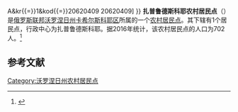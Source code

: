{{Infobox Settlement
| official_name = 扎普鲁德斯科耶农村居民点
| native_name = Запрудское сельское поселение
| settlement_type = [[农村居民点|农村居民点]]
| subdivision_type = [[国家|国家]]
| subdivision_type1 = [[州_(俄罗斯)|州]]
| subdivision_type2 = [[区_(苏联)|区]]
| subdivision_name = {{RUS}}
| subdivision_name1 = [[沃罗涅日州|沃罗涅日州]]
| subdivision_name2 = [[卡希尔斯科耶区|卡希尔斯科耶区]]
| seat_type = 行政中心
| seat = 扎普鲁德斯科耶
| population_as_of=2016
| population_footnotes = <ref name=stat />
| population_total = 702
| coordinates_display = inline,title
| latd =  | latm =  | lats =  | latNS = N
| longd =  | longm =  | longs =  | longEW = E
| timezone = [[莫斯科时间|MSK]]
| utc_offset = +3
| blank_name = [[俄罗斯市政土地区划代码|OKTMO编码]]
| blank_info = [http://classif.spb.ru/classificators/view/tma.php?st{{=}}A&kr{{=}}1&kod{{=}}20620409 20620409]
}}
'''扎普鲁德斯科耶农村居民点'''（{{lang-ru|Запрудское сельское поселение}}）是[[俄罗斯联邦|俄罗斯联邦]][[沃罗涅日州|沃罗涅日州]][[卡希尔斯科耶区|卡希尔斯科耶区]]所属的一个[[农村居民点|农村居民点]]。其下辖有1个居民点，行政中心为扎普鲁德斯科耶。据2016年统计，该农村居民点的人口为702人。<ref name=stat>{{cite web | url = http://www.gks.ru/free_doc/doc_2016/bul_dr/mun_obr2016.rar | title = Численность населения Российской Федерации по муниципальным образованиям на 1 января 2016 года | language = ru | accessdate = 2017-01-02 | archive-date = 2019-05-13 | archive-url = https://web.archive.org/web/20190513150350/http://www.gks.ru/free_doc/doc_2016/bul_dr/mun_obr2016.rar | dead-url = no }}</ref>

== 参考文献 ==
{{reflist}}

{{Russia-stub}}

[[Category:沃罗涅日州农村居民点|Category:沃罗涅日州农村居民点]]
